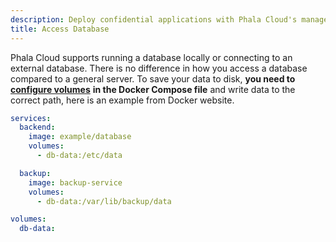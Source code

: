 ```yaml
---
description: Deploy confidential applications with Phala Cloud's managed TEE infrastructure.
title: Access Database
---
```



Phala Cloud supports running a database locally or connecting to an external database. There is no difference in how you access a database compared to a general server. To save your data to disk, **you need to** [**configure volumes**](https://docs.docker.com/reference/compose-file/volumes/) **in the Docker Compose file** and write data to the correct path, here is an example from Docker website.

```yaml
services:
  backend:
    image: example/database
    volumes:
      - db-data:/etc/data

  backup:
    image: backup-service
    volumes:
      - db-data:/var/lib/backup/data

volumes:
  db-data:
```
